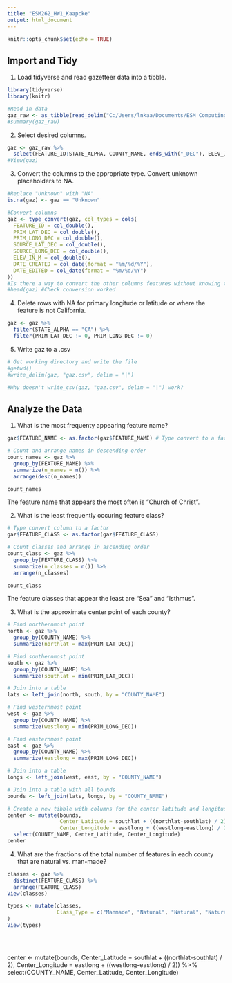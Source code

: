 ```yaml
---
title: "ESM262_HW1_Kaapcke"
output: html_document
---
```


```r
knitr::opts_chunk$set(echo = TRUE)
```

## Import and Tidy

1. Load tidyverse and read gazetteer data into a tibble. 

```r

library(tidyverse)
library(knitr)

#Read in data
gaz_raw <- as_tibble(read_delim("C:/Users/lnkaa/Documents/ESM Computing/CA_Features_20180401.txt", delim = "|", col_names = T, col_types = cols(.default = col_character())))
#summary(gaz_raw)

```

2. Select desired columns.

```r

gaz <- gaz_raw %>% 
  select(FEATURE_ID:STATE_ALPHA, COUNTY_NAME, ends_with("_DEC"), ELEV_IN_M, MAP_NAME:DATE_EDITED)
#View(gaz)

```

3. Convert the columns to the appropriate type. Convert unknown placeholders to NA. 

```r

#Replace "Unknown" with "NA"
is.na(gaz) <- gaz == "Unknown"

#Convert columns
gaz <- type_convert(gaz, col_types = cols( 
  FEATURE_ID = col_double(),
  PRIM_LAT_DEC = col_double(),
  PRIM_LONG_DEC = col_double(),
  SOURCE_LAT_DEC = col_double(),
  SOURCE_LONG_DEC = col_double(),
  ELEV_IN_M = col_double(),
  DATE_CREATED = col_date(format = "%m/%d/%Y"),
  DATE_EDITED = col_date(format = "%m/%d/%Y")
))
#Is there a way to convert the other columns features without knowing the number of levels? col_factor()??
#head(gaz) #Check conversion worked

```

4. Delete rows with NA for primary longitude or latitude or where the feature is not California.

```r

gaz <- gaz %>%
  filter(STATE_ALPHA == "CA") %>% 
  filter(PRIM_LAT_DEC != 0, PRIM_LONG_DEC != 0)

```


5. Write gaz to a .csv

```r

# Get working directory and write the file
#getwd()
#write_delim(gaz, "gaz.csv", delim = "|")

#Why doesn't write_csv(gaz, "gaz.csv", delim = "|") work?

```

## Analyze the Data

1. What is the most frequenty appearing feature name?

```r

gaz$FEATURE_NAME <- as.factor(gaz$FEATURE_NAME) # Type convert to a factor

# Count and arrange names in descending order
count_names <- gaz %>%
  group_by(FEATURE_NAME) %>% 
  summarize(n_names = n()) %>% 
  arrange(desc(n_names))

count_names

```

The feature name that appears the most often is "Church of Christ".

2. What is the least frequently occuring feature class?

```r

# Type convert column to a factor
gaz$FEATURE_CLASS <- as.factor(gaz$FEATURE_CLASS)

# Count classes and arrange in ascending order
count_class <- gaz %>%
  group_by(FEATURE_CLASS) %>% 
  summarize(n_classes = n()) %>% 
  arrange(n_classes)

count_class

```

The feature classes that appear the least are "Sea" and "Isthmus".

3. What is the approximate center point of each county?

```r

# Find northernmost point
north <- gaz %>%
  group_by(COUNTY_NAME) %>% 
  summarize(northlat = max(PRIM_LAT_DEC))

# Find southernmost point
south <- gaz %>%
  group_by(COUNTY_NAME) %>% 
  summarize(southlat = min(PRIM_LAT_DEC))

# Join into a table
lats <- left_join(north, south, by = "COUNTY_NAME")

# Find westernmost point
west <- gaz %>%
  group_by(COUNTY_NAME) %>% 
  summarize(westlong = min(PRIM_LONG_DEC))

# Find easternmost point
east <- gaz %>%
  group_by(COUNTY_NAME) %>% 
  summarize(eastlong = max(PRIM_LONG_DEC))

# Join into a table
longs <- left_join(west, east, by = "COUNTY_NAME")

# Join into a table with all bounds
bounds <- left_join(lats, longs, by = "COUNTY_NAME")

# Create a new tibble with columns for the center latitude and longitude points.
center <- mutate(bounds,
                 Center_Latitude = southlat + ((northlat-southlat) / 2),
                 Center_Longitude = eastlong + ((westlong-eastlong) / 2)) %>% 
  select(COUNTY_NAME, Center_Latitude, Center_Longitude)
center

```

4. What are the fractions of the total number of features in each county that are natural vs. man-made?

```r

classes <- gaz %>% 
  distinct(FEATURE_CLASS) %>% 
  arrange(FEATURE_CLASS)
View(classes)

types <- mutate(classes,
                Class_Type = c("Manmade", "Natural", "Natural", "Natural", "Natural", "Natural", "Natural", "Natural", "Natural", "Natural", "Manmade", "Manmade", "Manmade", "Natural", "Manmade", "Manmade", "Natural", "Manmade", "Manmade", "Natural", "Natural", "Manmade", "Manmade", "Natural", "Natural", "Natural", "Natural", "Natural", "Natural", "Manmade", "Manmade", "Natural", "Natural", "Natural", "Natural", "Natural", "Manmade", "Manmade", "Manmade", "Manmade", "Manmade", "Natural", "Natural", "Manmade", "Manmade", "Natural", "Natural", "Manmade", "Manmade", "Natural", "Manmade", "Natural", "Natural", "Natural", "Natural", "Natural", "Natural", "Manmade", "Manmade", "Manmade", "Natural", "Manmade", "Natural")
)
View(types)
  
  



```

center <- mutate(bounds,
                 Center_Latitude = southlat + ((northlat-southlat) / 2),
                 Center_Longitude = eastlong + ((westlong-eastlong) / 2)) %>% 
  select(COUNTY_NAME, Center_Latitude, Center_Longitude)



































